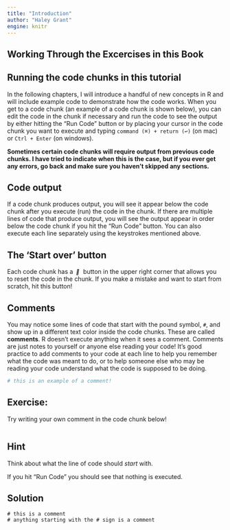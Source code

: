 ```yaml
---
title: "Introduction"
author: "Haley Grant"
engine: knitr
---
```



## Working Through the Excercises in this Book

## Running the code chunks in this tutorial

In the following chapters, I will introduce a handful of new concepts in R and will include example code to demonstrate how the code works. When you get to a code chunk (an example of a code chunk is shown below), you can edit the code in the chunk if necessary and run the code to see the output by either hitting the "Run Code" button or by placing your cursor in the code chunk you want to execute and typing `command (⌘) + return (↩)` (on mac) or `Ctrl + Enter` (on windows).

**Sometimes certain code chunks will require output from previous code chunks. I have tried to indicate when this is the case, but if you ever get any errors, go back and make sure you haven't skipped any sections.**

## Code output

If a code chunk produces output, you will see it appear below the code chunk after you execute (run) the code in the chunk. If there are multiple lines of code that produce output, you will see the output appear in order below the code chunk if you hit the "Run Code" button. You can also execute each line separately using the keystrokes mentioned above.

## The 'Start over' button

Each code chunk has a [<i style="font-size: 12px; relative: absolute; top: 8px; left: 4px;" class="fa"></i>]{style="padding: 3px; position: relative;margin-right: 2px;"} button in the upper right corner that allows you to reset the code in the chunk. If you make a mistake and want to start from scratch, hit this button!

## Comments

You may notice some lines of code that start with the pound symbol, `#`, and show up in a different text color inside the code chunks. These are called **comments**. R doesn't execute anything when it sees a comment. Comments are just notes to yourself or anyone else reading your code! It's good practice to add comments to your code at each line to help you remember what the code was meant to do, or to help someone else who may be reading your code understand what the code is supposed to be doing.

```r
# this is an example of a comment!

```

::: {.callout-note icon="false" appearance="simple"}
## Exercise:

Try writing your own comment in the code chunk below!

```webr-r


```

::: {.callout-warning collapse="true" icon="false"}
## Hint

Think about what the line of code should *start* with.

If you hit "Run Code" you should see that nothing is executed.
:::

::: {.callout-tip collapse="true"}
## Solution

```webr-r
# this is a comment
# anything starting with the # sign is a comment
```
:::

:::